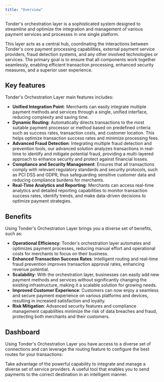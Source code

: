 ```yaml
---
title: "Overview"
---
```


Tonder's orchestration layer is a sophisticated system designed to streamline and optimize the integration and management of various payment services and processes in one single platform.

This layer acts as a central hub, coordinating the interactions between Tonder's core payment processing capabilities, external payment service providers, fraud detection systems, and any other involved technologies or services. The primary goal is to ensure that all components work together seamlessly, enabling efficient transaction processing, enhanced security measures, and a superior user experience.

## Key features

Tonder's Orchestration Layer main features includes:

- **Unified Integration Point**: Merchants can easily integrate multiple payment methods and services through a single, unified interface, reducing complexity and saving time.
- **Dynamic Routing**: Automatically directs transactions to the most suitable payment processor or method based on predefined criteria such as success rates, transaction costs, and customer location. This helps optimize transaction success rates and minimize processing fees.
- **Advanced Fraud Detection**: Integrating multiple fraud detection and prevention tools, our advanced solution analyzes transactions in real-time to identify and mitigate potential fraud, providing a multi-layered approach to enhance security and protect against financial losses.
- **Compliance and Security Management**: Ensures that all transactions comply with relevant regulatory standards and security protocols, such as PCI DSS and GDPR, thus safeguarding sensitive customer data and reducing compliance burdens for merchants.
- **Real-Time Analytics and Reporting**: Merchants can access real-time analytics and detailed reporting capabilities to monitor transaction success rates, identify trends, and make data-driven decisions to optimize payment strategies.

## Benefits

Using Tonder's Orchestration Layer brings you a diverse set of benefits, such as:

- **Operational Efficiency**: Tonder's orchestration layer automates and optimizes payment processes, reducing manual effort and operational costs for merchants to focus on their business. 
- **Enhanced Transaction Success Rates**: Intelligent routing and real-time fraud prevention improves transaction approval rates, enhancing revenue potential.
- **Scalability**: With the orchestration layer, businesses can easily add new payment methods and services without significantly changing the existing infrastructure, making it a scalable solution for growing needs.
- **Improved Customer Experience**: Customers can now enjoy a seamless and secure payment experience on various platforms and devices, resulting in increased satisfaction and loyalty.
- **Risk Mitigation**: Advanced security features and compliance management capabilities minimize the risk of data breaches and fraud, protecting both merchants and their customers.

## Dashboard

Using Tonder's Orchestration Layer you have access to a diverse set of connections and can leverage the routing feature to configure the best routes for your transactions:

<CardGroup cols={2}>
  <Card title="Connections" iconType="solid" icon="link" href="/dashboard/orchestration/connections">
    Take advantage of the powerful capability to integrate and manage a diverse set of service providers.
  </Card>
  <Card title="Routing" iconType="solid" icon="route" href="/dashboard/orchestration/routing">
    A useful tool that enables you to send payments to the correct destination in an intelligent manner.
  </Card>
</CardGroup>
